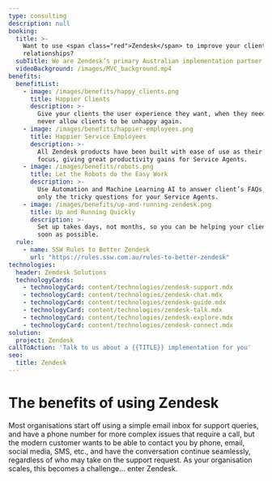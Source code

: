 ```yaml
---
type: consulting
description: null
booking:
  title: >-
    Want to use <span class="red">Zendesk</span> to improve your client
    relationships?
  subTitle: We are Zendesk’s primary Australian implementation partner
  videoBackground: /images/MVC_background.mp4
benefits:
  benefitList:
    - image: /images/benefits/happy_clients.png
      title: Happier Clients
      description: >-
        Give your clients the user experience they want, when they need it, and
        never allow clients to be unhappy again.
    - image: /images/benefits/happier-employees.png
      title: Happier Service Employees
      description: >-
        All Zendesk products have been built with ease of use as their main
        focus, giving great productivity gains for Service Agents.
    - image: /images/benefits/robots.png
      title: Let the Robots do the Easy Work
      description: >-
        Use Automation and Machine Learning AI to answer client’s FAQs, keeping
        only the tricky questions for your Service Agents.
    - image: /images/benefits/up-and-running-zendesk.png
      title: Up and Running Quickly
      description: >-
        Set up takes days, not months, so you can be helping your clients as
        soon as possible.
  rule:
    - name: SSW Rules to Better Zendesk
      url: "https://rules.ssw.com.au/rules-to-better-zendesk"
technologies:
  header: Zendesk Solutions
  technologyCards:
    - technologyCard: content/technologies/zendesk-support.mdx
    - technologyCard: content/technologies/zendesk-chat.mdx
    - technologyCard: content/technologies/zendesk-guide.mdx
    - technologyCard: content/technologies/zendesk-talk.mdx
    - technologyCard: content/technologies/zendesk-explore.mdx
    - technologyCard: content/technologies/zendesk-connect.mdx
solution:
  project: Zendesk
callToAction: 'Talk to us about a {{TITLE}} implementation for you'
seo:
  title: Zendesk
---
```


# The benefits of using **Zendesk**

<VideoEmbed url="https://www.youtube.com/watch?v=K1HlAsW1RiA" />

Most organisations start off using a simple email inbox for support queries, and have a phone number for more complex issues that require a call, but the modern customer wants to be able to contact you by phone, email, social media, SMS, etc., and have the conversation continue seamlessly, regardless of who may take on the support request. As your organisation scales, this becomes a challenge… enter Zendesk.
